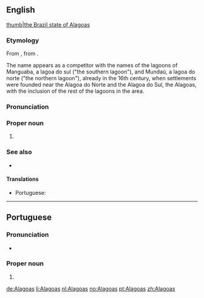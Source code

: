 {{also|Alagoa}}
==English==
[[file:Brazil State Alagoas.svg|thumb|the Brazil state of Alagoas]]

===Etymology===
From {{der|en|pt|Alagoas}}, from {{m|pt|alagoas||lakes}}.

The name appears as a competitor with the names of the lagoons of Manguaba, a lagoa do sul ("the southern lagoon"), and Mundaú, a lagoa do norte ("the northern lagoon"), already in the 16th century, when settlements were founded near the Alagoa do Norte and the Alagoa do Sul, the Alagoas, with the inclusion of the rest of the lagoons in the area.

===Pronunciation===
{{rfp||en|lang=en}}

===Proper noun===
{{en-proper noun}}

# {{place:Brazil/state|en|capital=Maceió|region=Northeast Region}}

===See also===
* {{projectlink|pedia}}

====Translations====
{{trans-top|state in north-eastern Brazil}}
* Portuguese: {{t+|pt|Alagoas}}
{{trans-mid}}
{{trans-bottom}}

----

==Portuguese==

===Pronunciation===
* {{a|Brazil}} {{IPA|/ˌa.la.ˈɡo.ɐs/|lang=pt}}

===Proper noun===
{{pt-proper noun|m|g2=f-p}}

# {{place:Brazil/state|pt|capital=Maceió|region=Northeast Region}}

[[de:Alagoas]]
[[li:Alagoas]]
[[nl:Alagoas]]
[[no:Alagoas]]
[[pt:Alagoas]]
[[zh:Alagoas]]